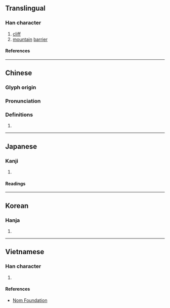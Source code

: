 {{character info/new}}
==Translingual==

===Han character===
{{Han char|rn=46|rad=山|as=11|sn=14|four=20746|canj=UYTJ|ids=⿰山章}}

# [[cliff]]
# [[mountain]] [[barrier]]

====References====
{{Han ref|kx=0318.270|dkj=08410|dj=0618.390|hdz=10795.060|uh=5D82}}

----

==Chinese==
{{zh-forms}}

===Glyph origin===
{{Han etym}}

===Pronunciation===
{{zh-pron
|m=zhàng
|c=zoeng3
|mc=y
|oc=y
|cat=
}}

===Definitions===
{{zh-hanzi}}

# {{rfdef|zh}}

----

==Japanese==

===Kanji===
{{ja-kanji|grade=|rs=山11}}

# {{defn|lang=ja|sort=山11}}

====Readings====
{{ja-readings
|goon=しょう
|kanon=しょう
|kun=みね-
}}

----

==Korean==

===Hanja===
{{ko-hanja|장}}

# {{defn|lang=ko|sort=山11}}

----

==Vietnamese==

===Han character===
{{vi-readings|rs=山11|reading=chướng}}

# {{defn|lang=vi|sort=山11}}

====References====
* [http://nomfoundation.org/common/nom_details.php?codepoint=5d82 Nom Foundation]